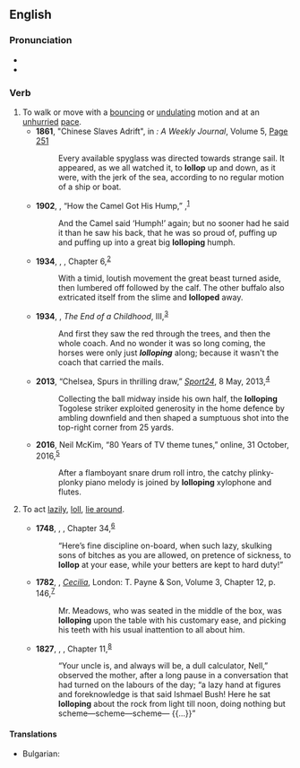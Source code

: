 ==English==

===Pronunciation===
* {{rhymes|en|ɒləp}}
* {{hyphenation|en|lol|lop}}

===Verb===
{{en-verb|lollops|lolloping|lolloped}}

# To walk or move with a [[bounce|bouncing]] or [[undulate|undulating]] motion and at an [[unhurried]] [[pace]].
#* '''1861''', "Chinese Slaves Adrift", in ''{{w|All the Year Round}}: A Weekly Journal'', Volume 5, [http://books.google.ru/books?id=6JVQAAAAcAAJ&dq=lollop&pg=PA251#v=onepage&q=lollop&f=false Page 251]
#*: Every available spyglass was directed towards strange sail. It appeared, as we all watched it, to '''lollop''' up and down, as it were, with the jerk of the sea, according to no regular motion of a ship or boat.
#* '''1902''', {{w|Rudyard Kipling}}, “How the Camel Got His Hump,” ''{{w|Just So Stories}}'',<sup>[http://www.gutenberg.org/files/32488/32488-h/32488-h.htm]</sup>
#*: And the Camel said ‘Humph!’ again; but no sooner had he said it than he saw his back, that he was so proud of, puffing up and puffing up into a great big '''lolloping''' humph.
#* '''1934''', {{w|George Orwell}}, ''{{w|Burmese Days}}'', Chapter 6,<sup>[http://gutenberg.net.au/ebooks02/0200051.txt]</sup>
#*: With a timid, loutish movement the great beast turned aside, then lumbered off followed by the calf. The other buffalo also extricated itself from the slime and '''lolloped''' away.
#* '''1934''', {{w|Henry Handel Richardson}}, ''The End of a Childhood'', III,<sup>[http://gutenberg.net.au/ebooks02/0200661h.html]</sup>
#*: And first they saw the red through the trees, and then the whole coach. And no wonder it was so long coming, the horses were only just '''''lolloping''''' along; because it wasn't the coach that carried the mails.
#* '''2013''', “Chelsea, Spurs in thrilling draw,” ''[[w:News24|Sport24]]'', 8 May, 2013,<sup>[http://www.sport24.co.za/Soccer/EnglishPremiership/Chelsea-Spurs-in-thrilling-draw-20130508]</sup>
#*: Collecting the ball midway inside his own half, the '''lolloping''' Togolese striker exploited generosity in the home defence by ambling downfield and then shaped a sumptuous shot into the top-right corner from 25 yards.
#* '''2016''', Neil McKim, “80 Years of TV theme tunes,” ''{{w|BBC Music Magazine}}'' online, 31 October, 2016,<sup>[https://web.archive.org/web/20161103160456/http://www.classical-music.com/article/80-years-television-theme-music]</sup>
#*: After a flamboyant snare drum roll intro, the catchy plinky-plonky piano melody is joined by '''lolloping''' xylophone and flutes.
# {{lb|en|obsolete}} To act [[lazily]], [[loll]], [[lie around]].
#* '''1748''', {{w|Tobias Smollett}}, ''{{w|The Adventures of Roderick Random}}'', Chapter 34,<sup>[http://www.gutenberg.org/files/4085/4085-h/4085-h.htm]</sup>
#*: “Here’s fine discipline on-board, when such lazy, skulking sons of bitches as you are allowed, on pretence of sickness, to '''lollop''' at your ease, while your betters are kept to hard duty!”
#* '''1782''', {{w|Fanny Burney}}, ''[[w:Cecilia (Burney Novel)|Cecilia]]'', London: T. Payne & Son, Volume 3, Chapter 12, p. 146,<sup>[http://catalog.hathitrust.org/Record/011821890]</sup>
#*: Mr. Meadows, who was seated in the middle of the box, was '''lolloping''' upon the table with his customary ease, and picking his teeth with his usual inattention to all about him.
#* '''1827''', {{w|James Fenimore Cooper}}, ''{{w|The Prairie}}'', Chapter 11,<sup>[http://www.gutenberg.org/files/6450/6450-h/6450-h.htm]</sup>
#*: “Your uncle is, and always will be, a dull calculator, Nell,” observed the mother, after a long pause in a conversation that had turned on the labours of the day; “a lazy hand at figures and foreknowledge is that said Ishmael Bush! Here he sat '''lolloping''' about the rock from light till noon, doing nothing but scheme—scheme—scheme— {{...}}”
====Translations====
{{trans-top|To walk or move}}
* Bulgarian: {{t|bg|шляя се}}
{{trans-mid}}

{{trans-bottom}}